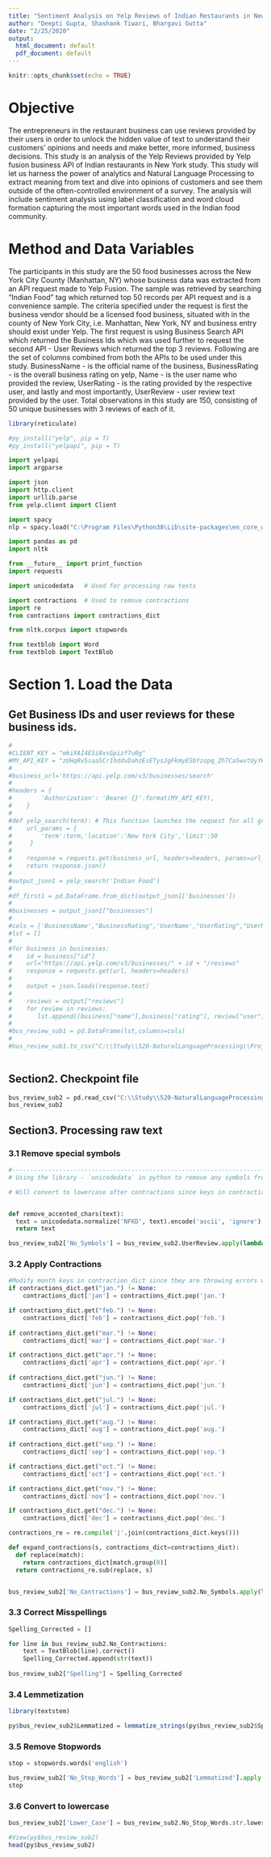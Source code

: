 ```yaml
---
title: "Sentiment Analysis on Yelp Reviews of Indian Restaurants in New York"
author: "Deepti Gupta, Shashank Tiwari, Bhargavi Gutta"
date: "2/25/2020"
output:
  html_document: default
  pdf_document: default
---
```


```r
knitr::opts_chunk$set(echo = TRUE)
```


# Objective
The entrepreneurs in the restaurant business can use reviews provided by their users in order to unlock the hidden value of text to understand their customers’ opinions and needs and make better, more informed, business decisions. This study is an analysis of the Yelp Reviews provided by Yelp fusion business API of Indian restaurants in New York study. This study will let us harness the power of analytics and Natural Language Processing to extract meaning from text and dive into opinions of customers and see them outside of the often-controlled environment of a survey. The analysis will include sentiment analysis using label classification and word cloud formation capturing the most important words used in the Indian food community.


# Method and Data Variables
The participants in this study are the 50 food businesses across the New York City County (Manhattan, NY) whose business data was extracted from an API request made to Yelp Fusion. The sample was retrieved by searching "Indian Food" tag which returned top 50 records per API request and is a convenience sample. The criteria specified under the request is first the business vendor should be a licensed food business, situated with in the county of New York City, i.e. Manhattan, New York, NY and business entry should exist under Yelp. The first request is using Business Search API which returned the Business Ids which was used further to request the second API - User Reviews which returned the top 3 reviews. Following are the set of columns combined from both the APIs to be used under this study. BusinessName - is the official name of the business, BusinessRating - is the overall business rating on yelp, Name - is the user name who provided the review, UserRating - is the rating provided by the respective user, and lastly and most importantly, UserReview - user review text provided by the user. Total observations in this study are 150, consisting of 50 unique businesses with 3 reviews of each of it.


```r
library(reticulate)
```

```python
#py_install("yelp", pip = T) 
#py_install("yelpapi", pip = T) 

import yelpapi  
import argparse

import json
import http.client
import urllib.parse
from yelp.client import Client

import spacy
nlp = spacy.load("C:\Program Files\Python38\Lib\site-packages\en_core_web_sm\en_core_web_sm-2.2.0")

import pandas as pd
import nltk

from __future__ import print_function
import requests

import unicodedata   # Used for processing raw texts

import contractions  # Used to remove contractions
import re
from contractions import contractions_dict

from nltk.corpus import stopwords

from textblob import Word
from textblob import TextBlob

```

# Section 1. Load the Data
## Get Business IDs and user reviews for these business ids.
```python
#
#CLIENT_KEY = "mkiXAI4ESi8xsGpizf7u0g"
#MY_API_KEY = "zUHqRv5saa5CrIhddvDahzEsETysJgFkmyESbYzopq_Zh7Ca5wvtUyYWilD91h_Ff0WkownQoP4oz4z1KwwVPfnrtleB6ZvMPq_fbVYRPJBK_HZS0nlnIej#QEP5bXnYx"
# 
#business_url='https://api.yelp.com/v3/businesses/search'
#
#headers = {
#        'Authorization': 'Bearer {}'.format(MY_API_KEY),
#    }
#
#def yelp_search(term): # This function launches the request for all grocery location endpoints 
#    url_params = { 
#        'term':term,'location':'New York City','limit':50
#     }
#
#    response = requests.get(business_url, headers=headers, params=url_params)
#    return response.json() 
#
#output_json1 = yelp_search('Indian Food') 
#
#df_first1 = pd.DataFrame.from_dict(output_json1['businesses'])
#
#businesses = output_json1["businesses"]
#
#cols = ['BusinessName',"BusinessRating",'UserName',"UserRating","UserReview"]
#lst = []
#
#for business in businesses:
#    id = business["id"]
#    url="https://api.yelp.com/v3/businesses/" + id + "/reviews"
#    response = requests.get(url, headers=headers)
# 
#    output = json.loads(response.text)
# 
#    reviews = output["reviews"]
#    for review in reviews:
#       lst.append((business["name"],business["rating"], review["user"]["name"], review["rating"], review["text"]))
#   
#bus_review_sub1 = pd.DataFrame(lst,columns=cols)
#
#bus_review_sub1.to_csv("C:\\Study\\520-NaturalLanguageProcessing\\Project\\data\\business_reviews.csv", index = False )        
    
```

## Section2. Checkpoint file
```python

bus_review_sub2 = pd.read_csv("C:\\Study\\520-NaturalLanguageProcessing\\Project\\data\\business_reviews.csv")
bus_review_sub2   
```

## Section3. Processing raw text
### 3.1 Remove special symbols
```python
#---------------------------------------------------------------------------------
# Using the library - `unicodedata` in python to remove any symbols from your text

# Will convert to lowercase after contractions since keys in contractions can have upper case letters like I've


def remove_accented_chars(text):
  text = unicodedata.normalize('NFKD', text).encode('ascii', 'ignore').decode('utf-8', 'ignore')
  return text

bus_review_sub2['No_Symbols'] = bus_review_sub2.UserReview.apply(lambda x: remove_accented_chars(x))

```


### 3.2 Apply Contractions
```python

#Modify month keys in contraction_dict since they are throwing errors with .(fullstop)
if contractions_dict.get("jan.") != None:
	contractions_dict['jan'] = contractions_dict.pop('jan.')

if contractions_dict.get("feb.") != None:	
	contractions_dict['feb'] = contractions_dict.pop('feb.')
	
if contractions_dict.get("mar.") != None:	
	contractions_dict['mar'] = contractions_dict.pop('mar.')

if contractions_dict.get("apr.") != None:	
	contractions_dict['apr'] = contractions_dict.pop('apr.')
													
if contractions_dict.get("jun.") != None:					
	contractions_dict['jun'] = contractions_dict.pop('jun.')

if contractions_dict.get("jul.") != None:
	contractions_dict['jul'] = contractions_dict.pop('jul.')

if contractions_dict.get("aug.") != None:
	contractions_dict['aug'] = contractions_dict.pop('aug.')
													
if contractions_dict.get("sep.") != None:													
	contractions_dict['sep'] = contractions_dict.pop('sep.')

if contractions_dict.get("oct.") != None:	
	contractions_dict['oct'] = contractions_dict.pop('oct.')

if contractions_dict.get("nov.") != None:	
	contractions_dict['nov'] = contractions_dict.pop('nov.')

if contractions_dict.get("dec.") != None:	
	contractions_dict['dec'] = contractions_dict.pop('dec.')

contractions_re = re.compile('|'.join(contractions_dict.keys()))

def expand_contractions(s, contractions_dict=contractions_dict):
  def replace(match):
    return contractions_dict[match.group(0)]
  return contractions_re.sub(replace, s)


bus_review_sub2['No_Contractions'] = bus_review_sub2.No_Symbols.apply(lambda x: expand_contractions(x))


```

### 3.3 Correct Misspellings
```python

Spelling_Corrected = []

for line in bus_review_sub2.No_Contractions:
    text = TextBlob(line).correct()
    Spelling_Corrected.append(str(text))
    
bus_review_sub2["Spelling"] = Spelling_Corrected 

```


### 3.4 Lemmetization
```r
library(textstem)

py$bus_review_sub2$Lemmatized = lemmatize_strings(py$bus_review_sub2$Spelling)

```

### 3.5 Remove Stopwords
```python
stop = stopwords.words('english')

bus_review_sub2['No_Stop_Words'] = bus_review_sub2['Lemmatized'].apply(lambda x: ' '.join([word for word in x.split() if word not in (stop)]))
stop
```

### 3.6 Convert to lowercase
```python

bus_review_sub2['Lower_Case'] = bus_review_sub2.No_Stop_Words.str.lower()

```



```r

#View(py$bus_review_sub2)
head(py$bus_review_sub2)

```